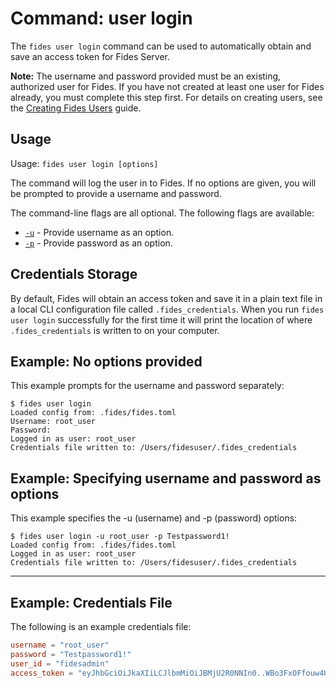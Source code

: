 
# Command: user login

The ```fides user login``` command can be used to automatically obtain and save an access token for Fides Server.

<Callout emoji="">**Note:** The username and password provided must be an existing, authorized user for Fides. If you have not created at least one user for Fides already, you must complete this step first. For details on creating users, see the [Creating Fides Users](#LINK) guide.</Callout>

## Usage
Usage: ```fides user login [options]```

The command will log the user in to Fides. If no options are given, you will be prompted to provide a username and password. 

The command-line flags are all optional. The following flags are available:

* <span class="nx-absolute -nx-mt-20" id="u"></span>[```-u```](#u) - Provide username as an option.
* <span class="nx-absolute -nx-mt-20" id="p"></span>[```-p```](#p) - Provide password as an option.

## Credentials Storage

By default, Fides will obtain an access token and save it in a plain text file in a local CLI configuration file called ```.fides_credentials```. When you run ```fides user login``` successfully for the first time it will print the location of where ```.fides_credentials``` is written to on your computer.

## Example: No options provided
This example prompts for the username and password separately:

```console
$ fides user login
Loaded config from: .fides/fides.toml
Username: root_user
Password:
Logged in as user: root_user
Credentials file written to: /Users/fidesuser/.fides_credentials
```

## Example: Specifying username and password as options
This example specifies the -u (username) and -p (password) options:

```console
$ fides user login -u root_user -p Testpassword1!
Loaded config from: .fides/fides.toml
Logged in as user: root_user
Credentials file written to: /Users/fidesuser/.fides_credentials
```

---

## Example: Credentials File

The following is an example credentials file:

```toml filename=".fides_credentials"
username = "root_user"
password = "Testpassword1!"
user_id = "fidesadmin"
access_token = "eyJhbGciOiJkaXIiLCJlbmMiOiJBMjU2R0NNIn0..WBo3FxOFfouw4UxYnv9_4Q._GmOyi_d0xhmLUHdOStR43aL09Zzaw3OOq1k3AL_1YJaC4OENuMydbvZ16aLBKUBCVOf4rRUA1NiZY34rXDwIUhU0fkANWknhCOpmgOdG2qhUO3-zSoq_mlv2QjtnWzcBFN9q291f0-QSwg11KNSq9biwpBf81Ki53puygz2FaglpaiOcjWyA33wKu8WRizlCnGAfnFPLqqc1Vf4kSsrKDaLUIAiNF_UxbkBlJcw-2eveV6Sbr7To_ixvYHH_N9nnYH7nrfK_oJEh_GG5SLrTFw4HXMh8DTJ19JylssQ0GCJK2CkldSJP7bzveaI0jkjgTr3hH2TSe5L7dbi1AaZ4VNKKjEraGmlceCrSjoktbwGgCVPo4sf-QAnStUnJAdMTxnoUFoHV8TlXqCqdAPbkr4cTlLWyG4dJV7VI5Dc-sKYAD8DuRAPQiNt2PmIFh6RrTkb8gD1VSGNoFX-nRx0lOqK8fcDOOTn3sW8zfjrtsJboxg9nFasoHTffLjrgXCXxHZusC4RPSM6yE0j3wkxxN_6Mc9qtBOy8ducKCd_OPb0Y_pZa6a4HJipGCr0nj4lNUrL1Eqri1biSNZvB1oOoLFSGqak4iL85bbzNHytEkxAfirCux6KfmajLUp21CUF7h-QCvvZ_D51hB7kP2fbDUvrB7hDADGxEF-RoYJiPZUqm3BmytWSKPt1zXnLOyJlpupZQl7ycKUJI-DofYM9Xnw6g07t__iMzWs3rtbbNj0swt0r_-efxG57aZNHvpELfOqIFYthWHT-YNs_A9JvmAdeVL3p6ChnO9-n3So4Aw-BbYDvdBdojmjEqFzt3ZZuk4Yn6aZITWWFBbeN0ctjlyliKhBVo8vrSbSRps-jF_O5T4gIhltxqmyXe-2D5FdHLkAN_WZGCmw5mIWXKTsSaLS_GIpF38mP3KT8kcIrYMyI-8-s-3293WfBFMiiFpMzJvrezhgyRHtbQF1zRaTXZ5e-IZeVuxkwEH0cTYUArXvCuFvHWJv1EUfBPC5UBD4adkzF6AX78h3smI9XJXZ5LpqzaDw3iscl3drK-KCVLzYp6OD2wxKo1lj9KbRREME8oSSakEpLv1ouCdt0L_VNAPh3pmRX6lbhPWKUTuyE8z7hzuI75ZgEMwuK_nxp5TgZCOMaI9nJEdhJtyP5OUnDPfKSCM975o9U9qYmCd7QB_TPXhM-GyZqYH4p1lu0NL1WE7Nw8RtHUGXFpvU2AqlRo_JdDN9SdL6Md9SPgMBZUm1UnkCjaAHac1_HAnXkatB7-LL_V2v0hf8mzFjVAYUOd8kth7u5WVS4lLUrZQbobyiYnNtOjAZxsvc8XW0KabxXRLtws8VlQ1mnObgldzpcU6kZvbVdXYY8C6_ZgBn2eLnwR8ZDrBvrLB1uFsvtv-nkrBYfjcbmcOjXvYBPRJWChjr9OcgWeScus2C_7JcrudS0gE-6xmumUUfhocDx6HpZOHsMNnn9ArqzIe_5pFalSC3ct3lk5AmxljxGHj-MYgg.-srlTGxL5GsSNnWTxhgQnw"
```